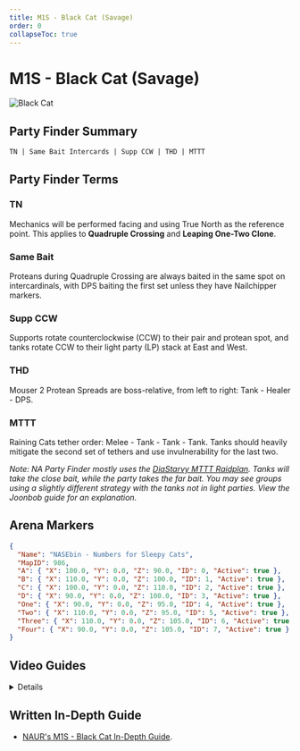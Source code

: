 ```yaml
---
title: M1S - Black Cat (Savage)
order: 0
collapseToc: true
---
```


# M1S - Black Cat (Savage)

![Black Cat](/images/thumbnails/savage/aac_lhw/m1s.png)

## Party Finder Summary

```
TN | Same Bait Intercards | Supp CCW | THD | MTTT
```

## Party Finder Terms

### TN

Mechanics will be performed facing and using True North as the reference point. This applies to **Quadruple Crossing** and **Leaping One-Two Clone**.

### Same Bait

Proteans during Quadruple Crossing are always baited in the same spot on intercardinals, with DPS baiting the first set unless they have Nailchipper markers.

### Supp CCW

Supports rotate counterclockwise (CCW) to their pair and protean spot, and tanks rotate CCW to their light party (LP) stack at East and West.

### THD

Mouser 2 Protean Spreads are boss-relative, from left to right: Tank - Healer - DPS.

### MTTT

Raining Cats tether order: Melee - Tank - Tank - Tank. Tanks should heavily mitigate the second set of tethers and use invulnerability for the last two.

_Note: NA Party Finder mostly uses the [DiaStarvy MTTT Raidplan](https://raidplan.io/plan/3Kfzojuys7fOQs1v). Tanks will take the close bait, while the party takes the far bait. You may see groups using a slightly different strategy with the tanks not in light parties. View the Joonbob guide for an explanation._

## Arena Markers

```json
{
  "Name": "NASEbin - Numbers for Sleepy Cats",
  "MapID": 986,
  "A": { "X": 100.0, "Y": 0.0, "Z": 90.0, "ID": 0, "Active": true },
  "B": { "X": 110.0, "Y": 0.0, "Z": 100.0, "ID": 1, "Active": true },
  "C": { "X": 100.0, "Y": 0.0, "Z": 110.0, "ID": 2, "Active": true },
  "D": { "X": 90.0, "Y": 0.0, "Z": 100.0, "ID": 3, "Active": true },
  "One": { "X": 90.0, "Y": 0.0, "Z": 95.0, "ID": 4, "Active": true },
  "Two": { "X": 110.0, "Y": 0.0, "Z": 95.0, "ID": 5, "Active": true },
  "Three": { "X": 110.0, "Y": 0.0, "Z": 105.0, "ID": 6, "Active": true },
  "Four": { "X": 90.0, "Y": 0.0, "Z": 105.0, "ID": 7, "Active": true }
}
```

## Video Guides

<Details title="M1S Guide | Pickup Guide | Joonbob">
  <YouTube videoId="0Vb3TCqz4F8" />
</Details>

## Written In-Depth Guide

- [NAUR's M1S - Black Cat In-Depth Guide](/savage/m1s/guide).
